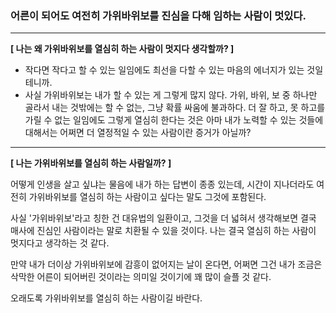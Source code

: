 ### 어른이 되어도 여전히 가위바위보를 진심을 다해 임하는 사람이 멋있다.

---

**[ 나는 왜 가위바위보를 열심히 하는 사람이 멋지다 생각할까? ]**

- 작다면 작다고 할 수 있는 일임에도 최선을 다할 수 있는 마음의 에너지가 있는 것일 테니까.
- 사실 가위바위보는 내가 할 수 있는 게 그렇게 많지 않다. 가위, 바위, 보 중 하나만 골라서 내는 것밖에는 할 수 없는, 그냥 확률 싸움에 불과하다. 더 잘 하고, 못 하고를 가릴 수 없는 일임에도 그렇게 열심히 한다는 것은 아마 내가 노력할 수 있는 것들에 대해서는 어쩌면 더 열정적일 수 있는 사람이란 증거가 아닐까?

---

**[ 나는 가위바위보를 열심히 하는 사람일까? ]**

어떻게 인생을 살고 싶냐는 물음에 내가 하는 답변이 종종 있는데,
시간이 지나더라도 여전히 가위바위보를 열심히 하는 사람이고 싶다는 말도 그것에 포함된다.

사실 '가위바위보'라고 칭한 건 대유법의 일환이고, 그것을 더 넓혀서 생각해보면 결국 매사에 진심인 사람이라는 말로 치환될 수 있을 것이다.
나는 결국 열심히 하는 사람이 멋지다고 생각하는 것 같다.

만약 내가 더이상 가위바위보에 감흥이 없어지는 날이 온다면, 어쩌면 그건 내가 조금은 삭막한 어른이 되어버린 것이라는 의미일 것이기에 꽤 많이 슬플 것 같다.

오래도록 가위바위보를 열심히 하는 사람이길 바란다.
